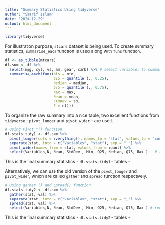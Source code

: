 ```yaml
---
title: "Summary Statistics Using tidyverse"
author: "Sharif Islam"
date: '2020-12-29'
output: html_document
---
```


<style type="text/css">

h1.title {
  font-size: 38px;
  color: DarkRed;
  text-align: center;
}
h4.author { /* Header 4 - and the author and data headers use this too  */
    font-size: 18px;
  font-family: "Times New Roman", Times, serif;
  color: DarkBlack;
  text-align: center;
}
h4.date { /* Header 4 - and the author and data headers use this too  */
  font-size: 18px;
  font-family: "Times New Roman", Times, serif;
  color: DarkBlue;
  text-align: center;
}
</style>

```r
library(tidyverse)
```

For illustration purpose, `mtcars` dataset is being used. To create summary statistics, `summarise_each` function is used along with `funs` function. 

```r
df <- as_tibble(mtcars)
df.sum <- df %>%
  select(mpg, cyl, vs, am, gear, carb) %>% # select variables to summarise
  summarise_each(funs(Min = min, 
                      Q25 = quantile (., 0.25), 
                      Median = median, 
                      Q75 = quantile (., 0.75), 
                      Max = max,
                      Mean = mean, 
                      StdDev = sd,
                      N = n())) 
```

To organize the raw summary into a nice table, two excellent functions from `tidyverse` - `pivot_longer` and `pivot_wider` - are used. 

```r
# Using Pivot_*() function 
df.stats.tidy1 <- df.sum %>% 
  pivot_longer(cols = everything(), names_to = "stat", values_to = "count") %>%
  separate(stat, into = c("Variables", "stat"), sep = "_") %>%
  pivot_wider(names_from = stat, values_from = count) %>%
  select(Variables,N, Mean, StdDev , Min, Q25, Median, Q75, Max )   # reorder columns
```

This is the final summary statistics - `df.stats.tidy1` - tables - 

Alternatively, we can use the old version of the `pivot_longer` and `pivot_wider`, which are called `gather` and `spread` function respectively. 

```r
# Using gather () and spread() function 
df.stats.tidy2 <- df.sum %>% 
  gather(stat, val) %>%
  separate(stat, into = c("Variables", "stat"), sep = "_") %>%
  spread(stat, val) %>%
  select(Variables,N, Mean, StdDev , Min, Q25, Median, Q75, Max ) # reorder columns
```


This is the final summary statistics - `df.stats.tidy2` - tables - 
